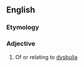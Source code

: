 ==English==

===Etymology===
{{suffix|en|dysbulia|ic}}

===Adjective===
{{en-adj|-}}

# Of or relating to [[dysbulia]]
